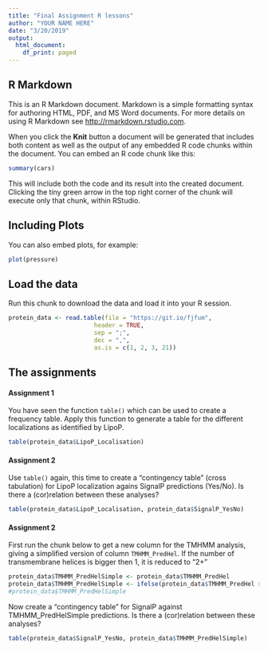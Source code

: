 ```yaml
---
title: "Final Assignment R lessons"
author: "YOUR NAME HERE"
date: "3/20/2019"
output:
  html_document:
    df_print: paged
---
```


## R Markdown

This is an R Markdown document. Markdown is a simple formatting syntax for authoring HTML, PDF, and MS Word documents. For more details on using R Markdown see <http://rmarkdown.rstudio.com>.

When you click the **Knit** button a document will be generated that includes both content as well as the output of any embedded R code chunks within the document. You can embed an R code chunk like this:

```r
summary(cars)
```

This will include both the code and its result into the created document.  
Clicking the tiny green arrow in the top right corner of the chunk will execute only that chunk, within RStudio.

## Including Plots

You can also embed plots, for example:

```r
plot(pressure)
```

## Load the data

Run this chunk to download the data and load it into your R session.

```r
protein_data <- read.table(file = "https://git.io/fjfum",
                        header = TRUE,
                        sep = ";",
                        dec = ",",
                        as.is = c(1, 2, 3, 21))
```

## The assignments 

#### Assignment 1

You have seen the function `table()` which can be used to create a frequency table. Apply this function to generate a table for the different localizations as identified by LipoP.

```r
table(protein_data$LipoP_Localisation)
```

#### Assignment 2

Use `table()` again, this time to create a "contingency table" (cross tabulation) for LipoP localization agains SignalP predictions (Yes/No). Is there a (cor)relation between these analyses?

```r
table(protein_data$LipoP_Localisation, protein_data$SignalP_YesNo)
```

#### Assignment 2

First run the chunk below to get a new column for the TMHMM analysis, giving a simplified version of column `TMHMM_PredHel`. If the number of transmembrane helices is bigger then 1, it is reduced to "2+"

```r
protein_data$TMHMM_PredHelSimple <- protein_data$TMHMM_PredHel
protein_data$TMHMM_PredHelSimple <- ifelse(protein_data$TMHMM_PredHel > 1, "2+", protein_data$TMHMM_PredHel)
#protein_data$TMHMM_PredHelSimple 
```

Now create a "contingency table" for SignalP against TMHMM_PredHelSimple predictions. Is there a (cor)relation between these analyses?

```r
table(protein_data$SignalP_YesNo, protein_data$TMHMM_PredHelSimple)
```


